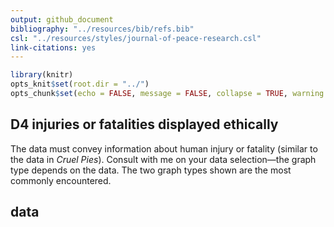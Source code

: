 ```yaml
---
output: github_document
bibliography: "../resources/bib/refs.bib" 
csl: "../resources/styles/journal-of-peace-research.csl"
link-citations: yes
---
```


```r
library(knitr)
opts_knit$set(root.dir = "../")
opts_chunk$set(echo = FALSE, message = FALSE, collapse = TRUE, warning = FALSE)
```

## D4 injuries or fatalities displayed ethically 

The data must convey information about human injury or fatality (similar to the data in *Cruel Pies*). Consult with me on your data selection---the graph type depends on the data. The two graph types shown are the most commonly encountered.

## data 





